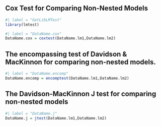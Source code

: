 
## Cox Test for Comparing Non-Nested Models


```r
#| label = "GetLibLMTest"
library(lmtest)
```

```r
#| label = "DataName.cox"
DataName.cox = coxtest(DataName.lm1,DataName.lm2)
```

## The encompassing test of Davidson & MacKinnon for comparing non-nested models.



```r
#| label = "DataName.encomp"
DataName.encomp = encomptest(DataName.lm1,DataName.lm2)
```



## The Davidson-MacKinnon J test for comparing non-nested models

```r
#| label = "DataName.j"
DataName.j = jtest(DataName.lm1,DataName.lm2)
```


